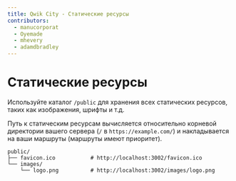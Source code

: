 ```yaml
---
title: Qwik City - Статические ресурсы
contributors:
  - manucorporat
  - Oyemade
  - mhevery
  - adamdbradley
---
```


# Статические ресурсы

Используйте каталог `/public` для хранения всех статических ресурсов, таких как изображения, шрифты и т.д.

Путь к статическим ресурсам вычисляется относительно корневой директории вашего сервера (`/` в `https://example.com/`) и накладывается на ваши маршруты (маршруты имеют приоритет).

```
public/
├── favicon.ico           # http://localhost:3002/favicon.ico
└── images/
    └── logo.png          # http://localhost:3002/images/logo.png
```
